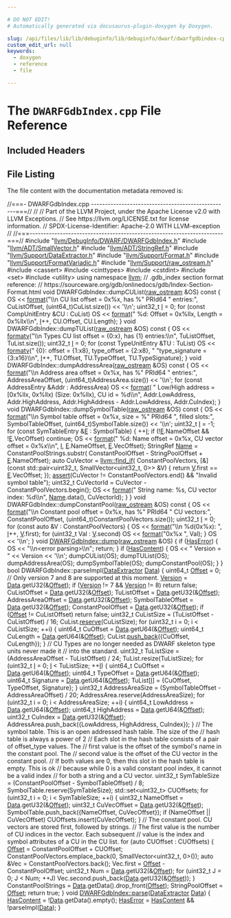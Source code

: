 ```yaml
---

# DO NOT EDIT!
# Automatically generated via docusaurus-plugin-doxygen by Doxygen.

slug: /api/files/lib/lib/debuginfo/lib/debuginfo/dwarf/dwarfgdbindex-cpp
custom_edit_url: null
keywords:
  - doxygen
  - reference
  - file

---
```





# The `DWARFGdbIndex.cpp` File Reference

<DoxygenPage pluginConfig={pluginConfig}>



## Included Headers

<IncludesList>
<IncludesListItem
  filePath="llvm/DebugInfo/DWARF/DWARFGdbIndex.h"
  permalink="/docs/api/files/include/include/llvm/include/llvm/debuginfo/include/llvm/debuginfo/dwarf/dwarfgdbindex-h"
  isLocal="true" />
<IncludesListItem
  filePath="llvm/ADT/SmallVector.h"
  permalink="/docs/api/files/include/include/llvm/include/llvm/adt/smallvector-h"
  isLocal="true" />
<IncludesListItem
  filePath="llvm/ADT/StringRef.h"
  permalink="/docs/api/files/include/include/llvm/include/llvm/adt/stringref-h"
  isLocal="true" />
<IncludesListItem
  filePath="llvm/Support/DataExtractor.h"
  permalink="/docs/api/files/include/include/llvm/include/llvm/support/dataextractor-h"
  isLocal="true" />
<IncludesListItem
  filePath="llvm/Support/Format.h"
  permalink="/docs/api/files/include/include/llvm/include/llvm/support/format-h"
  isLocal="true" />
<IncludesListItem
  filePath="llvm/Support/FormatVariadic.h"
  permalink="/docs/api/files/include/include/llvm/include/llvm/support/formatvariadic-h"
  isLocal="true" />
<IncludesListItem
  filePath="llvm/Support/raw_ostream.h"
  permalink="/docs/api/files/include/include/llvm/include/llvm/support/raw-ostream-h"
  isLocal="true" />
<IncludesListItem
  filePath="cassert"
  permalink=""
  isLocal="false" />
<IncludesListItem
  filePath="cinttypes"
  permalink=""
  isLocal="false" />
<IncludesListItem
  filePath="cstdint"
  permalink=""
  isLocal="false" />
<IncludesListItem
  filePath="set"
  permalink=""
  isLocal="false" />
<IncludesListItem
  filePath="utility"
  permalink=""
  isLocal="false" />
</IncludesList>


## File Listing

The file content with the documentation metadata removed is:

<ProgramListing>

<Link id="l00001" /><CodeLine lineNumber="1"><Highlight kind="comment">//===- DWARFGdbIndex.cpp --------------------------------------------------===//</Highlight><Highlight kind="normal"></Highlight></CodeLine>
<Link id="l00002" /><CodeLine lineNumber="2"><Highlight kind="normal"></Highlight><Highlight kind="comment">//</Highlight><Highlight kind="normal"></Highlight></CodeLine>
<Link id="l00003" /><CodeLine lineNumber="3"><Highlight kind="normal"></Highlight><Highlight kind="comment">// Part of the LLVM Project, under the Apache License v2.0 with LLVM Exceptions.</Highlight><Highlight kind="normal"></Highlight></CodeLine>
<Link id="l00004" /><CodeLine lineNumber="4"><Highlight kind="normal"></Highlight><Highlight kind="comment">// See https://llvm.org/LICENSE.txt for license information.</Highlight><Highlight kind="normal"></Highlight></CodeLine>
<Link id="l00005" /><CodeLine lineNumber="5"><Highlight kind="normal"></Highlight><Highlight kind="comment">// SPDX-License-Identifier: Apache-2.0 WITH LLVM-exception</Highlight><Highlight kind="normal"></Highlight></CodeLine>
<Link id="l00006" /><CodeLine lineNumber="6"><Highlight kind="normal"></Highlight><Highlight kind="comment">//</Highlight><Highlight kind="normal"></Highlight></CodeLine>
<Link id="l00007" /><CodeLine lineNumber="7"><Highlight kind="normal"></Highlight><Highlight kind="comment">//===----------------------------------------------------------------------===//</Highlight><Highlight kind="normal"></Highlight></CodeLine>
<Link id="l00008" /><CodeLine lineNumber="8"><Highlight kind="normal"></Highlight></CodeLine>
<Link id="l00009" /><CodeLine lineNumber="9"><Highlight kind="normal"></Highlight><Highlight kind="preprocessor">#include &quot;<a href="/docs/api/files/include/include/llvm/include/llvm/debuginfo/include/llvm/debuginfo/dwarf/dwarfgdbindex-h">llvm/DebugInfo/DWARF/DWARFGdbIndex.h</a>&quot;</Highlight><Highlight kind="normal"></Highlight></CodeLine>
<Link id="l00010" /><CodeLine lineNumber="10"><Highlight kind="normal"></Highlight><Highlight kind="preprocessor">#include &quot;<a href="/docs/api/files/include/include/llvm/include/llvm/adt/smallvector-h">llvm/ADT/SmallVector.h</a>&quot;</Highlight><Highlight kind="normal"></Highlight></CodeLine>
<Link id="l00011" /><CodeLine lineNumber="11"><Highlight kind="normal"></Highlight><Highlight kind="preprocessor">#include &quot;<a href="/docs/api/files/include/include/llvm/include/llvm/adt/stringref-h">llvm/ADT/StringRef.h</a>&quot;</Highlight><Highlight kind="normal"></Highlight></CodeLine>
<Link id="l00012" /><CodeLine lineNumber="12"><Highlight kind="normal"></Highlight><Highlight kind="preprocessor">#include &quot;<a href="/docs/api/files/include/include/llvm/include/llvm/support/dataextractor-h">llvm/Support/DataExtractor.h</a>&quot;</Highlight><Highlight kind="normal"></Highlight></CodeLine>
<Link id="l00013" /><CodeLine lineNumber="13"><Highlight kind="normal"></Highlight><Highlight kind="preprocessor">#include &quot;<a href="/docs/api/files/include/include/llvm/include/llvm/support/format-h">llvm/Support/Format.h</a>&quot;</Highlight><Highlight kind="normal"></Highlight></CodeLine>
<Link id="l00014" /><CodeLine lineNumber="14"><Highlight kind="normal"></Highlight><Highlight kind="preprocessor">#include &quot;<a href="/docs/api/files/include/include/llvm/include/llvm/support/formatvariadic-h">llvm/Support/FormatVariadic.h</a>&quot;</Highlight><Highlight kind="normal"></Highlight></CodeLine>
<Link id="l00015" /><CodeLine lineNumber="15"><Highlight kind="normal"></Highlight><Highlight kind="preprocessor">#include &quot;<a href="/docs/api/files/include/include/llvm/include/llvm/support/raw-ostream-h">llvm/Support/raw&#95;ostream.h</a>&quot;</Highlight><Highlight kind="normal"></Highlight></CodeLine>
<Link id="l00016" /><CodeLine lineNumber="16"><Highlight kind="normal"></Highlight><Highlight kind="preprocessor">#include &lt;cassert&gt;</Highlight><Highlight kind="normal"></Highlight></CodeLine>
<Link id="l00017" /><CodeLine lineNumber="17"><Highlight kind="normal"></Highlight><Highlight kind="preprocessor">#include &lt;cinttypes&gt;</Highlight><Highlight kind="normal"></Highlight></CodeLine>
<Link id="l00018" /><CodeLine lineNumber="18"><Highlight kind="normal"></Highlight><Highlight kind="preprocessor">#include &lt;cstdint&gt;</Highlight><Highlight kind="normal"></Highlight></CodeLine>
<Link id="l00019" /><CodeLine lineNumber="19"><Highlight kind="normal"></Highlight><Highlight kind="preprocessor">#include &lt;set&gt;</Highlight><Highlight kind="normal"></Highlight></CodeLine>
<Link id="l00020" /><CodeLine lineNumber="20"><Highlight kind="normal"></Highlight><Highlight kind="preprocessor">#include &lt;utility&gt;</Highlight><Highlight kind="normal"></Highlight></CodeLine>
<Link id="l00021" /><CodeLine lineNumber="21"><Highlight kind="normal"></Highlight></CodeLine>
<Link id="l00022" /><CodeLine lineNumber="22"><Highlight kind="normal"></Highlight><Highlight kind="keyword">using namespace </Highlight><Highlight kind="normal"><a href="/docs/api/namespaces/llvm">llvm</a>;</Highlight></CodeLine>
<Link id="l00023" /><CodeLine lineNumber="23"><Highlight kind="normal"></Highlight></CodeLine>
<Link id="l00024" /><CodeLine lineNumber="24"><Highlight kind="normal"></Highlight><Highlight kind="comment">// .gdb&#95;index section format reference:</Highlight><Highlight kind="normal"></Highlight></CodeLine>
<Link id="l00025" /><CodeLine lineNumber="25"><Highlight kind="normal"></Highlight><Highlight kind="comment">// https://sourceware.org/gdb/onlinedocs/gdb/Index-Section-Format.html</Highlight><Highlight kind="normal"></Highlight></CodeLine>
<Link id="l00026" /><CodeLine lineNumber="26"><Highlight kind="normal"></Highlight></CodeLine>
<Link id="l00027" /><CodeLine lineNumber="27"><Highlight kind="normal"></Highlight><Highlight kind="keywordtype">void</Highlight><Highlight kind="normal"> DWARFGdbIndex::dumpCUList(<a href="/docs/api/classes/llvm/raw-ostream">raw&#95;ostream</a> &amp;OS)</Highlight><Highlight kind="keyword"> const </Highlight><Highlight kind="normal">&#123;</Highlight></CodeLine>
<Link id="l00028" /><CodeLine lineNumber="28"><Highlight kind="normal">  OS &lt;&lt; <a href="/docs/api/namespaces/llvm/#a939bc2108d47080767f0c06ba56caec7">format</a>(</Highlight><Highlight kind="stringliteral">&quot;\\n  CU list offset = 0x%x, has %&quot;</Highlight><Highlight kind="normal"> PRId64 </Highlight><Highlight kind="stringliteral">&quot; entries:&quot;</Highlight><Highlight kind="normal">,</Highlight></CodeLine>
<Link id="l00029" /><CodeLine lineNumber="29"><Highlight kind="normal">               CuListOffset, (uint64&#95;t)CuList.size())</Highlight></CodeLine>
<Link id="l00030" /><CodeLine lineNumber="30"><Highlight kind="normal">     &lt;&lt; </Highlight><Highlight kind="charliteral">&#39;\\n&#39;</Highlight><Highlight kind="normal">;</Highlight></CodeLine>
<Link id="l00031" /><CodeLine lineNumber="31"><Highlight kind="normal">  uint32&#95;t <a href="/docs/api/files/lib/lib/support/md5-cpp/#ac0eafdc9ee161b71e7af98af736952fd">I</a> = 0;</Highlight></CodeLine>
<Link id="l00032" /><CodeLine lineNumber="32"><Highlight kind="normal">  </Highlight><Highlight kind="keywordflow">for</Highlight><Highlight kind="normal"> (</Highlight><Highlight kind="keyword">const</Highlight><Highlight kind="normal"> CompUnitEntry &amp;CU : CuList)</Highlight></CodeLine>
<Link id="l00033" /><CodeLine lineNumber="33"><Highlight kind="normal">    OS &lt;&lt; <a href="/docs/api/namespaces/llvm/#a939bc2108d47080767f0c06ba56caec7">format</a>(</Highlight><Highlight kind="stringliteral">&quot;    %d: Offset = 0x%llx, Length = 0x%llx\\n&quot;</Highlight><Highlight kind="normal">, <a href="/docs/api/files/lib/lib/support/md5-cpp/#ac0eafdc9ee161b71e7af98af736952fd">I</a>++, CU.Offset,</Highlight></CodeLine>
<Link id="l00034" /><CodeLine lineNumber="34"><Highlight kind="normal">                 CU.Length);</Highlight></CodeLine>
<Link id="l00035" /><CodeLine lineNumber="35"><Highlight kind="normal">&#125;</Highlight></CodeLine>
<Link id="l00036" /><CodeLine lineNumber="36"><Highlight kind="normal"></Highlight></CodeLine>
<Link id="l00037" /><CodeLine lineNumber="37"><Highlight kind="normal"></Highlight><Highlight kind="keywordtype">void</Highlight><Highlight kind="normal"> DWARFGdbIndex::dumpTUList(<a href="/docs/api/classes/llvm/raw-ostream">raw&#95;ostream</a> &amp;OS)</Highlight><Highlight kind="keyword"> const </Highlight><Highlight kind="normal">&#123;</Highlight></CodeLine>
<Link id="l00038" /><CodeLine lineNumber="38"><Highlight kind="normal">  OS &lt;&lt; <a href="/docs/api/namespaces/llvm/#a653cce37b80c03eebe7a00520a8eabb6">formatv</a>(</Highlight><Highlight kind="stringliteral">&quot;\\n  Types CU list offset = &#123;0:x&#125;, has &#123;1&#125; entries:\\n&quot;</Highlight><Highlight kind="normal">,</Highlight></CodeLine>
<Link id="l00039" /><CodeLine lineNumber="39"><Highlight kind="normal">                TuListOffset, TuList.size());</Highlight></CodeLine>
<Link id="l00040" /><CodeLine lineNumber="40"><Highlight kind="normal">  uint32&#95;t <a href="/docs/api/files/lib/lib/support/md5-cpp/#ac0eafdc9ee161b71e7af98af736952fd">I</a> = 0;</Highlight></CodeLine>
<Link id="l00041" /><CodeLine lineNumber="41"><Highlight kind="normal">  </Highlight><Highlight kind="keywordflow">for</Highlight><Highlight kind="normal"> (</Highlight><Highlight kind="keyword">const</Highlight><Highlight kind="normal"> TypeUnitEntry &amp;TU : TuList)</Highlight></CodeLine>
<Link id="l00042" /><CodeLine lineNumber="42"><Highlight kind="normal">    OS &lt;&lt; <a href="/docs/api/namespaces/llvm/#a653cce37b80c03eebe7a00520a8eabb6">formatv</a>(</Highlight><Highlight kind="stringliteral">&quot;    &#123;0&#125;: offset = &#123;1:x8&#125;, type&#95;offset = &#123;2:x8&#125;, &quot;</Highlight><Highlight kind="normal"></Highlight></CodeLine>
<Link id="l00043" /><CodeLine lineNumber="43"><Highlight kind="normal">                  </Highlight><Highlight kind="stringliteral">&quot;type&#95;signature = &#123;3:x16&#125;\\n&quot;</Highlight><Highlight kind="normal">,</Highlight></CodeLine>
<Link id="l00044" /><CodeLine lineNumber="44"><Highlight kind="normal">                  <a href="/docs/api/files/lib/lib/support/md5-cpp/#ac0eafdc9ee161b71e7af98af736952fd">I</a>++, TU.Offset, TU.TypeOffset, TU.TypeSignature);</Highlight></CodeLine>
<Link id="l00045" /><CodeLine lineNumber="45"><Highlight kind="normal">&#125;</Highlight></CodeLine>
<Link id="l00046" /><CodeLine lineNumber="46"><Highlight kind="normal"></Highlight></CodeLine>
<Link id="l00047" /><CodeLine lineNumber="47"><Highlight kind="normal"></Highlight><Highlight kind="keywordtype">void</Highlight><Highlight kind="normal"> DWARFGdbIndex::dumpAddressArea(<a href="/docs/api/classes/llvm/raw-ostream">raw&#95;ostream</a> &amp;OS)</Highlight><Highlight kind="keyword"> const </Highlight><Highlight kind="normal">&#123;</Highlight></CodeLine>
<Link id="l00048" /><CodeLine lineNumber="48"><Highlight kind="normal">  OS &lt;&lt; <a href="/docs/api/namespaces/llvm/#a939bc2108d47080767f0c06ba56caec7">format</a>(</Highlight><Highlight kind="stringliteral">&quot;\\n  Address area offset = 0x%x, has %&quot;</Highlight><Highlight kind="normal"> PRId64 </Highlight><Highlight kind="stringliteral">&quot; entries:&quot;</Highlight><Highlight kind="normal">,</Highlight></CodeLine>
<Link id="l00049" /><CodeLine lineNumber="49"><Highlight kind="normal">               AddressAreaOffset, (uint64&#95;t)AddressArea.size())</Highlight></CodeLine>
<Link id="l00050" /><CodeLine lineNumber="50"><Highlight kind="normal">     &lt;&lt; </Highlight><Highlight kind="charliteral">&#39;\\n&#39;</Highlight><Highlight kind="normal">;</Highlight></CodeLine>
<Link id="l00051" /><CodeLine lineNumber="51"><Highlight kind="normal">  </Highlight><Highlight kind="keywordflow">for</Highlight><Highlight kind="normal"> (</Highlight><Highlight kind="keyword">const</Highlight><Highlight kind="normal"> AddressEntry &amp;Addr : AddressArea)</Highlight></CodeLine>
<Link id="l00052" /><CodeLine lineNumber="52"><Highlight kind="normal">    OS &lt;&lt; <a href="/docs/api/namespaces/llvm/#a939bc2108d47080767f0c06ba56caec7">format</a>(</Highlight></CodeLine>
<Link id="l00053" /><CodeLine lineNumber="53"><Highlight kind="normal">        </Highlight><Highlight kind="stringliteral">&quot;    Low/High address = &#91;0x%llx, 0x%llx) (Size: 0x%llx), CU id = %d\\n&quot;</Highlight><Highlight kind="normal">,</Highlight></CodeLine>
<Link id="l00054" /><CodeLine lineNumber="54"><Highlight kind="normal">        Addr.LowAddress, Addr.HighAddress, Addr.HighAddress - Addr.LowAddress,</Highlight></CodeLine>
<Link id="l00055" /><CodeLine lineNumber="55"><Highlight kind="normal">        Addr.CuIndex);</Highlight></CodeLine>
<Link id="l00056" /><CodeLine lineNumber="56"><Highlight kind="normal">&#125;</Highlight></CodeLine>
<Link id="l00057" /><CodeLine lineNumber="57"><Highlight kind="normal"></Highlight></CodeLine>
<Link id="l00058" /><CodeLine lineNumber="58"><Highlight kind="normal"></Highlight><Highlight kind="keywordtype">void</Highlight><Highlight kind="normal"> DWARFGdbIndex::dumpSymbolTable(<a href="/docs/api/classes/llvm/raw-ostream">raw&#95;ostream</a> &amp;OS)</Highlight><Highlight kind="keyword"> const </Highlight><Highlight kind="normal">&#123;</Highlight></CodeLine>
<Link id="l00059" /><CodeLine lineNumber="59"><Highlight kind="normal">  OS &lt;&lt; <a href="/docs/api/namespaces/llvm/#a939bc2108d47080767f0c06ba56caec7">format</a>(</Highlight><Highlight kind="stringliteral">&quot;\\n  Symbol table offset = 0x%x, size = %&quot;</Highlight><Highlight kind="normal"> PRId64</Highlight></CodeLine>
<Link id="l00060" /><CodeLine lineNumber="60"><Highlight kind="normal">               </Highlight><Highlight kind="stringliteral">&quot;, filled slots:&quot;</Highlight><Highlight kind="normal">,</Highlight></CodeLine>
<Link id="l00061" /><CodeLine lineNumber="61"><Highlight kind="normal">               SymbolTableOffset, (uint64&#95;t)SymbolTable.size())</Highlight></CodeLine>
<Link id="l00062" /><CodeLine lineNumber="62"><Highlight kind="normal">     &lt;&lt; </Highlight><Highlight kind="charliteral">&#39;\\n&#39;</Highlight><Highlight kind="normal">;</Highlight></CodeLine>
<Link id="l00063" /><CodeLine lineNumber="63"><Highlight kind="normal">  uint32&#95;t <a href="/docs/api/files/lib/lib/support/md5-cpp/#ac0eafdc9ee161b71e7af98af736952fd">I</a> = -1;</Highlight></CodeLine>
<Link id="l00064" /><CodeLine lineNumber="64"><Highlight kind="normal">  </Highlight><Highlight kind="keywordflow">for</Highlight><Highlight kind="normal"> (</Highlight><Highlight kind="keyword">const</Highlight><Highlight kind="normal"> SymTableEntry &amp;<a href="/docs/api/files/lib/lib/ir/builtingcs-cpp/#abb2b3a60ccc38a28239e19a1646e0c8a">E</a> : SymbolTable) &#123;</Highlight></CodeLine>
<Link id="l00065" /><CodeLine lineNumber="65"><Highlight kind="normal">    ++<a href="/docs/api/files/lib/lib/support/md5-cpp/#ac0eafdc9ee161b71e7af98af736952fd">I</a>;</Highlight></CodeLine>
<Link id="l00066" /><CodeLine lineNumber="66"><Highlight kind="normal">    </Highlight><Highlight kind="keywordflow">if</Highlight><Highlight kind="normal"> (!<a href="/docs/api/files/lib/lib/ir/builtingcs-cpp/#abb2b3a60ccc38a28239e19a1646e0c8a">E</a>.NameOffset &amp;&amp; !<a href="/docs/api/files/lib/lib/ir/builtingcs-cpp/#abb2b3a60ccc38a28239e19a1646e0c8a">E</a>.VecOffset)</Highlight></CodeLine>
<Link id="l00067" /><CodeLine lineNumber="67"><Highlight kind="normal">      </Highlight><Highlight kind="keywordflow">continue</Highlight><Highlight kind="normal">;</Highlight></CodeLine>
<Link id="l00068" /><CodeLine lineNumber="68"><Highlight kind="normal"></Highlight></CodeLine>
<Link id="l00069" /><CodeLine lineNumber="69"><Highlight kind="normal">    OS &lt;&lt; <a href="/docs/api/namespaces/llvm/#a939bc2108d47080767f0c06ba56caec7">format</a>(</Highlight><Highlight kind="stringliteral">&quot;    %d: Name offset = 0x%x, CU vector offset = 0x%x\\n&quot;</Highlight><Highlight kind="normal">, <a href="/docs/api/files/lib/lib/support/md5-cpp/#ac0eafdc9ee161b71e7af98af736952fd">I</a>,</Highlight></CodeLine>
<Link id="l00070" /><CodeLine lineNumber="70"><Highlight kind="normal">                 <a href="/docs/api/files/lib/lib/ir/builtingcs-cpp/#abb2b3a60ccc38a28239e19a1646e0c8a">E</a>.NameOffset, <a href="/docs/api/files/lib/lib/ir/builtingcs-cpp/#abb2b3a60ccc38a28239e19a1646e0c8a">E</a>.VecOffset);</Highlight></CodeLine>
<Link id="l00071" /><CodeLine lineNumber="71"><Highlight kind="normal"></Highlight></CodeLine>
<Link id="l00072" /><CodeLine lineNumber="72"><Highlight kind="normal">    StringRef <a href="/docs/api/namespaces/llvm/graphprogram/#a0ad4685976f8c4d4a697a53fbe05d10b">Name</a> = ConstantPoolStrings.substr(</Highlight></CodeLine>
<Link id="l00073" /><CodeLine lineNumber="73"><Highlight kind="normal">        ConstantPoolOffset - StringPoolOffset + <a href="/docs/api/files/lib/lib/ir/builtingcs-cpp/#abb2b3a60ccc38a28239e19a1646e0c8a">E</a>.NameOffset);</Highlight></CodeLine>
<Link id="l00074" /><CodeLine lineNumber="74"><Highlight kind="normal"></Highlight></CodeLine>
<Link id="l00075" /><CodeLine lineNumber="75"><Highlight kind="normal">    </Highlight><Highlight kind="keyword">auto</Highlight><Highlight kind="normal"> CuVector = <a href="/docs/api/namespaces/llvm/#ac78c09ae232b2ce188ff590d51e3c268">llvm::find&#95;if</a>(</Highlight></CodeLine>
<Link id="l00076" /><CodeLine lineNumber="76"><Highlight kind="normal">        ConstantPoolVectors,</Highlight></CodeLine>
<Link id="l00077" /><CodeLine lineNumber="77"><Highlight kind="normal">        &#91;&amp;&#93;(</Highlight><Highlight kind="keyword">const</Highlight><Highlight kind="normal"> std::pair&lt;uint32&#95;t, SmallVector&lt;uint32&#95;t, 0&gt;&gt; &amp;V) &#123;</Highlight></CodeLine>
<Link id="l00078" /><CodeLine lineNumber="78"><Highlight kind="normal">          </Highlight><Highlight kind="keywordflow">return</Highlight><Highlight kind="normal"> <a href="/docs/api/namespaces/llvm/m68k/#ab3a288f2953d8eca3e363959fc2cf38ea5206560a306a2e085a437fd258eb57ce">V</a>.first == <a href="/docs/api/files/lib/lib/ir/builtingcs-cpp/#abb2b3a60ccc38a28239e19a1646e0c8a">E</a>.VecOffset;</Highlight></CodeLine>
<Link id="l00079" /><CodeLine lineNumber="79"><Highlight kind="normal">        &#125;);</Highlight></CodeLine>
<Link id="l00080" /><CodeLine lineNumber="80"><Highlight kind="normal">    <a href="/docs/api/files/lib/lib/target/lib/target/amdgpu/silowercontrolflow-cpp/#a4868c5d81c5ccc98c47aeab6244346a0">assert</a>(CuVector != ConstantPoolVectors.end() &amp;&amp; </Highlight><Highlight kind="stringliteral">&quot;Invalid symbol table&quot;</Highlight><Highlight kind="normal">);</Highlight></CodeLine>
<Link id="l00081" /><CodeLine lineNumber="81"><Highlight kind="normal">    uint32&#95;t CuVectorId = CuVector - ConstantPoolVectors.begin();</Highlight></CodeLine>
<Link id="l00082" /><CodeLine lineNumber="82"><Highlight kind="normal">    OS &lt;&lt; <a href="/docs/api/namespaces/llvm/#a939bc2108d47080767f0c06ba56caec7">format</a>(</Highlight><Highlight kind="stringliteral">&quot;      String name: %s, CU vector index: %d\\n&quot;</Highlight><Highlight kind="normal">, <a href="/docs/api/namespaces/llvm/graphprogram/#a0ad4685976f8c4d4a697a53fbe05d10b">Name</a>.data(),</Highlight></CodeLine>
<Link id="l00083" /><CodeLine lineNumber="83"><Highlight kind="normal">                 CuVectorId);</Highlight></CodeLine>
<Link id="l00084" /><CodeLine lineNumber="84"><Highlight kind="normal">  &#125;</Highlight></CodeLine>
<Link id="l00085" /><CodeLine lineNumber="85"><Highlight kind="normal">&#125;</Highlight></CodeLine>
<Link id="l00086" /><CodeLine lineNumber="86"><Highlight kind="normal"></Highlight></CodeLine>
<Link id="l00087" /><CodeLine lineNumber="87"><Highlight kind="normal"></Highlight><Highlight kind="keywordtype">void</Highlight><Highlight kind="normal"> DWARFGdbIndex::dumpConstantPool(<a href="/docs/api/classes/llvm/raw-ostream">raw&#95;ostream</a> &amp;OS)</Highlight><Highlight kind="keyword"> const </Highlight><Highlight kind="normal">&#123;</Highlight></CodeLine>
<Link id="l00088" /><CodeLine lineNumber="88"><Highlight kind="normal">  OS &lt;&lt; <a href="/docs/api/namespaces/llvm/#a939bc2108d47080767f0c06ba56caec7">format</a>(</Highlight><Highlight kind="stringliteral">&quot;\\n  Constant pool offset = 0x%x, has %&quot;</Highlight><Highlight kind="normal"> PRId64 </Highlight><Highlight kind="stringliteral">&quot; CU vectors:&quot;</Highlight><Highlight kind="normal">,</Highlight></CodeLine>
<Link id="l00089" /><CodeLine lineNumber="89"><Highlight kind="normal">               ConstantPoolOffset, (uint64&#95;t)ConstantPoolVectors.size());</Highlight></CodeLine>
<Link id="l00090" /><CodeLine lineNumber="90"><Highlight kind="normal">  uint32&#95;t <a href="/docs/api/files/lib/lib/support/md5-cpp/#ac0eafdc9ee161b71e7af98af736952fd">I</a> = 0;</Highlight></CodeLine>
<Link id="l00091" /><CodeLine lineNumber="91"><Highlight kind="normal">  </Highlight><Highlight kind="keywordflow">for</Highlight><Highlight kind="normal"> (</Highlight><Highlight kind="keyword">const</Highlight><Highlight kind="normal"> </Highlight><Highlight kind="keyword">auto</Highlight><Highlight kind="normal"> &amp;V : ConstantPoolVectors) &#123;</Highlight></CodeLine>
<Link id="l00092" /><CodeLine lineNumber="92"><Highlight kind="normal">    OS &lt;&lt; <a href="/docs/api/namespaces/llvm/#a939bc2108d47080767f0c06ba56caec7">format</a>(</Highlight><Highlight kind="stringliteral">&quot;\\n    %d(0x%x): &quot;</Highlight><Highlight kind="normal">, <a href="/docs/api/files/lib/lib/support/md5-cpp/#ac0eafdc9ee161b71e7af98af736952fd">I</a>++, <a href="/docs/api/namespaces/llvm/m68k/#ab3a288f2953d8eca3e363959fc2cf38ea5206560a306a2e085a437fd258eb57ce">V</a>.first);</Highlight></CodeLine>
<Link id="l00093" /><CodeLine lineNumber="93"><Highlight kind="normal">    </Highlight><Highlight kind="keywordflow">for</Highlight><Highlight kind="normal"> (uint32&#95;t Val : <a href="/docs/api/namespaces/llvm/m68k/#ab3a288f2953d8eca3e363959fc2cf38ea5206560a306a2e085a437fd258eb57ce">V</a>.second)</Highlight></CodeLine>
<Link id="l00094" /><CodeLine lineNumber="94"><Highlight kind="normal">      OS &lt;&lt; <a href="/docs/api/namespaces/llvm/#a939bc2108d47080767f0c06ba56caec7">format</a>(</Highlight><Highlight kind="stringliteral">&quot;0x%x &quot;</Highlight><Highlight kind="normal">, Val);</Highlight></CodeLine>
<Link id="l00095" /><CodeLine lineNumber="95"><Highlight kind="normal">  &#125;</Highlight></CodeLine>
<Link id="l00096" /><CodeLine lineNumber="96"><Highlight kind="normal">  OS &lt;&lt; </Highlight><Highlight kind="charliteral">&#39;\\n&#39;</Highlight><Highlight kind="normal">;</Highlight></CodeLine>
<Link id="l00097" /><CodeLine lineNumber="97"><Highlight kind="normal">&#125;</Highlight></CodeLine>
<Link id="l00098" /><CodeLine lineNumber="98"><Highlight kind="normal"></Highlight></CodeLine>
<Link id="l00099" /><CodeLine lineNumber="99" lineLink="/docs/api/classes/llvm/dwarfgdbindex/#a9a69ad79fdede2991a00e3874c972f10"><Highlight kind="normal"></Highlight><Highlight kind="keywordtype">void</Highlight><Highlight kind="normal"> <a href="/docs/api/classes/llvm/dwarfgdbindex/#a9a69ad79fdede2991a00e3874c972f10">DWARFGdbIndex::dump</a>(<a href="/docs/api/classes/llvm/raw-ostream">raw&#95;ostream</a> &amp;OS) &#123;</Highlight></CodeLine>
<Link id="l00100" /><CodeLine lineNumber="100"><Highlight kind="normal">  </Highlight><Highlight kind="keywordflow">if</Highlight><Highlight kind="normal"> (<a href="/docs/api/classes/llvm/dwarfgdbindex/#a9db0225d98e73ca1c1216275838fb163">HasError</a>) &#123;</Highlight></CodeLine>
<Link id="l00101" /><CodeLine lineNumber="101"><Highlight kind="normal">    OS &lt;&lt; </Highlight><Highlight kind="stringliteral">&quot;\\n&lt;error parsing&gt;\\n&quot;</Highlight><Highlight kind="normal">;</Highlight></CodeLine>
<Link id="l00102" /><CodeLine lineNumber="102"><Highlight kind="normal">    </Highlight><Highlight kind="keywordflow">return</Highlight><Highlight kind="normal">;</Highlight></CodeLine>
<Link id="l00103" /><CodeLine lineNumber="103"><Highlight kind="normal">  &#125;</Highlight></CodeLine>
<Link id="l00104" /><CodeLine lineNumber="104"><Highlight kind="normal"></Highlight></CodeLine>
<Link id="l00105" /><CodeLine lineNumber="105"><Highlight kind="normal">  </Highlight><Highlight kind="keywordflow">if</Highlight><Highlight kind="normal"> (<a href="/docs/api/classes/llvm/dwarfgdbindex/#ae2c2d91979429db6ffaf0d53a2d5555e">HasContent</a>) &#123;</Highlight></CodeLine>
<Link id="l00106" /><CodeLine lineNumber="106"><Highlight kind="normal">    OS &lt;&lt; </Highlight><Highlight kind="stringliteral">&quot;  Version = &quot;</Highlight><Highlight kind="normal"> &lt;&lt; Version &lt;&lt; </Highlight><Highlight kind="charliteral">&#39;\\n&#39;</Highlight><Highlight kind="normal">;</Highlight></CodeLine>
<Link id="l00107" /><CodeLine lineNumber="107"><Highlight kind="normal">    dumpCUList(OS);</Highlight></CodeLine>
<Link id="l00108" /><CodeLine lineNumber="108"><Highlight kind="normal">    dumpTUList(OS);</Highlight></CodeLine>
<Link id="l00109" /><CodeLine lineNumber="109"><Highlight kind="normal">    dumpAddressArea(OS);</Highlight></CodeLine>
<Link id="l00110" /><CodeLine lineNumber="110"><Highlight kind="normal">    dumpSymbolTable(OS);</Highlight></CodeLine>
<Link id="l00111" /><CodeLine lineNumber="111"><Highlight kind="normal">    dumpConstantPool(OS);</Highlight></CodeLine>
<Link id="l00112" /><CodeLine lineNumber="112"><Highlight kind="normal">  &#125;</Highlight></CodeLine>
<Link id="l00113" /><CodeLine lineNumber="113"><Highlight kind="normal">&#125;</Highlight></CodeLine>
<Link id="l00114" /><CodeLine lineNumber="114"><Highlight kind="normal"></Highlight></CodeLine>
<Link id="l00115" /><CodeLine lineNumber="115"><Highlight kind="normal"></Highlight><Highlight kind="keywordtype">bool</Highlight><Highlight kind="normal"> DWARFGdbIndex::parseImpl(<a href="/docs/api/classes/llvm/dataextractor">DataExtractor</a> <a href="/docs/api/namespaces/llvm/#aa20539e89704d20b98b97e9c3feac934">Data</a>) &#123;</Highlight></CodeLine>
<Link id="l00116" /><CodeLine lineNumber="116"><Highlight kind="normal">  uint64&#95;t <a href="/docs/api/namespaces/llvm/#a05f5b9a11bdcc5feba62899f95dcf878a3134224cba2545bc57954d3b072aebb4">Offset</a> = 0;</Highlight></CodeLine>
<Link id="l00117" /><CodeLine lineNumber="117"><Highlight kind="normal"></Highlight></CodeLine>
<Link id="l00118" /><CodeLine lineNumber="118"><Highlight kind="normal">  </Highlight><Highlight kind="comment">// Only version 7 and 8 are supported at this moment.</Highlight><Highlight kind="normal"></Highlight></CodeLine>
<Link id="l00119" /><CodeLine lineNumber="119"><Highlight kind="normal">  <a href="/docs/api/namespaces/llvm/#a689a023f54d38d41f6d952cac41ee538">Version</a> = <a href="/docs/api/namespaces/llvm/#aa20539e89704d20b98b97e9c3feac934">Data</a>.getU32(&amp;<a href="/docs/api/namespaces/llvm/#a05f5b9a11bdcc5feba62899f95dcf878a3134224cba2545bc57954d3b072aebb4">Offset</a>);</Highlight></CodeLine>
<Link id="l00120" /><CodeLine lineNumber="120"><Highlight kind="normal">  </Highlight><Highlight kind="keywordflow">if</Highlight><Highlight kind="normal"> (<a href="/docs/api/namespaces/llvm/#a689a023f54d38d41f6d952cac41ee538">Version</a> != 7 &amp;&amp; <a href="/docs/api/namespaces/llvm/#a689a023f54d38d41f6d952cac41ee538">Version</a> != 8)</Highlight></CodeLine>
<Link id="l00121" /><CodeLine lineNumber="121"><Highlight kind="normal">    </Highlight><Highlight kind="keywordflow">return</Highlight><Highlight kind="normal"> </Highlight><Highlight kind="keyword">false</Highlight><Highlight kind="normal">;</Highlight></CodeLine>
<Link id="l00122" /><CodeLine lineNumber="122"><Highlight kind="normal"></Highlight></CodeLine>
<Link id="l00123" /><CodeLine lineNumber="123"><Highlight kind="normal">  CuListOffset = <a href="/docs/api/namespaces/llvm/#aa20539e89704d20b98b97e9c3feac934">Data</a>.getU32(&amp;<a href="/docs/api/namespaces/llvm/#a05f5b9a11bdcc5feba62899f95dcf878a3134224cba2545bc57954d3b072aebb4">Offset</a>);</Highlight></CodeLine>
<Link id="l00124" /><CodeLine lineNumber="124"><Highlight kind="normal">  TuListOffset = <a href="/docs/api/namespaces/llvm/#aa20539e89704d20b98b97e9c3feac934">Data</a>.getU32(&amp;<a href="/docs/api/namespaces/llvm/#a05f5b9a11bdcc5feba62899f95dcf878a3134224cba2545bc57954d3b072aebb4">Offset</a>);</Highlight></CodeLine>
<Link id="l00125" /><CodeLine lineNumber="125"><Highlight kind="normal">  AddressAreaOffset = <a href="/docs/api/namespaces/llvm/#aa20539e89704d20b98b97e9c3feac934">Data</a>.getU32(&amp;<a href="/docs/api/namespaces/llvm/#a05f5b9a11bdcc5feba62899f95dcf878a3134224cba2545bc57954d3b072aebb4">Offset</a>);</Highlight></CodeLine>
<Link id="l00126" /><CodeLine lineNumber="126"><Highlight kind="normal">  SymbolTableOffset = <a href="/docs/api/namespaces/llvm/#aa20539e89704d20b98b97e9c3feac934">Data</a>.getU32(&amp;<a href="/docs/api/namespaces/llvm/#a05f5b9a11bdcc5feba62899f95dcf878a3134224cba2545bc57954d3b072aebb4">Offset</a>);</Highlight></CodeLine>
<Link id="l00127" /><CodeLine lineNumber="127"><Highlight kind="normal">  ConstantPoolOffset = <a href="/docs/api/namespaces/llvm/#aa20539e89704d20b98b97e9c3feac934">Data</a>.getU32(&amp;<a href="/docs/api/namespaces/llvm/#a05f5b9a11bdcc5feba62899f95dcf878a3134224cba2545bc57954d3b072aebb4">Offset</a>);</Highlight></CodeLine>
<Link id="l00128" /><CodeLine lineNumber="128"><Highlight kind="normal"></Highlight></CodeLine>
<Link id="l00129" /><CodeLine lineNumber="129"><Highlight kind="normal">  </Highlight><Highlight kind="keywordflow">if</Highlight><Highlight kind="normal"> (<a href="/docs/api/namespaces/llvm/#a05f5b9a11bdcc5feba62899f95dcf878a3134224cba2545bc57954d3b072aebb4">Offset</a> != CuListOffset)</Highlight></CodeLine>
<Link id="l00130" /><CodeLine lineNumber="130"><Highlight kind="normal">    </Highlight><Highlight kind="keywordflow">return</Highlight><Highlight kind="normal"> </Highlight><Highlight kind="keyword">false</Highlight><Highlight kind="normal">;</Highlight></CodeLine>
<Link id="l00131" /><CodeLine lineNumber="131"><Highlight kind="normal"></Highlight></CodeLine>
<Link id="l00132" /><CodeLine lineNumber="132"><Highlight kind="normal">  uint32&#95;t CuListSize = (TuListOffset - CuListOffset) / 16;</Highlight></CodeLine>
<Link id="l00133" /><CodeLine lineNumber="133"><Highlight kind="normal">  CuList.<a href="/docs/api/classes/llvm/smallvectorimpl/#a499ea32ca1b8d16cedfe01d1e5b08f29">reserve</a>(CuListSize);</Highlight></CodeLine>
<Link id="l00134" /><CodeLine lineNumber="134"><Highlight kind="normal">  </Highlight><Highlight kind="keywordflow">for</Highlight><Highlight kind="normal"> (uint32&#95;t i = 0; i &lt; CuListSize; ++i) &#123;</Highlight></CodeLine>
<Link id="l00135" /><CodeLine lineNumber="135"><Highlight kind="normal">    uint64&#95;t CuOffset = <a href="/docs/api/namespaces/llvm/#aa20539e89704d20b98b97e9c3feac934">Data</a>.getU64(&amp;<a href="/docs/api/namespaces/llvm/#a05f5b9a11bdcc5feba62899f95dcf878a3134224cba2545bc57954d3b072aebb4">Offset</a>);</Highlight></CodeLine>
<Link id="l00136" /><CodeLine lineNumber="136"><Highlight kind="normal">    uint64&#95;t CuLength = <a href="/docs/api/namespaces/llvm/#aa20539e89704d20b98b97e9c3feac934">Data</a>.getU64(&amp;<a href="/docs/api/namespaces/llvm/#a05f5b9a11bdcc5feba62899f95dcf878a3134224cba2545bc57954d3b072aebb4">Offset</a>);</Highlight></CodeLine>
<Link id="l00137" /><CodeLine lineNumber="137"><Highlight kind="normal">    CuList.<a href="/docs/api/classes/llvm/smallvectortemplatebase/#af42bfbc067df27c19ee2fc859df58799">push&#95;back</a>(&#123;CuOffset, CuLength&#125;);</Highlight></CodeLine>
<Link id="l00138" /><CodeLine lineNumber="138"><Highlight kind="normal">  &#125;</Highlight></CodeLine>
<Link id="l00139" /><CodeLine lineNumber="139"><Highlight kind="normal"></Highlight></CodeLine>
<Link id="l00140" /><CodeLine lineNumber="140"><Highlight kind="normal">  </Highlight><Highlight kind="comment">// CU Types are no longer needed as DWARF skeleton type units never made it</Highlight><Highlight kind="normal"></Highlight></CodeLine>
<Link id="l00141" /><CodeLine lineNumber="141"><Highlight kind="normal">  </Highlight><Highlight kind="comment">// into the standard.</Highlight><Highlight kind="normal"></Highlight></CodeLine>
<Link id="l00142" /><CodeLine lineNumber="142"><Highlight kind="normal">  uint32&#95;t TuListSize = (AddressAreaOffset - TuListOffset) / 24;</Highlight></CodeLine>
<Link id="l00143" /><CodeLine lineNumber="143"><Highlight kind="normal">  TuList.resize(TuListSize);</Highlight></CodeLine>
<Link id="l00144" /><CodeLine lineNumber="144"><Highlight kind="normal">  </Highlight><Highlight kind="keywordflow">for</Highlight><Highlight kind="normal"> (uint32&#95;t <a href="/docs/api/files/lib/lib/support/md5-cpp/#ac0eafdc9ee161b71e7af98af736952fd">I</a> = 0; <a href="/docs/api/files/lib/lib/support/md5-cpp/#ac0eafdc9ee161b71e7af98af736952fd">I</a> &lt; TuListSize; ++<a href="/docs/api/files/lib/lib/support/md5-cpp/#ac0eafdc9ee161b71e7af98af736952fd">I</a>) &#123;</Highlight></CodeLine>
<Link id="l00145" /><CodeLine lineNumber="145"><Highlight kind="normal">    uint64&#95;t CuOffset = <a href="/docs/api/namespaces/llvm/#aa20539e89704d20b98b97e9c3feac934">Data</a>.getU64(&amp;<a href="/docs/api/namespaces/llvm/#a05f5b9a11bdcc5feba62899f95dcf878a3134224cba2545bc57954d3b072aebb4">Offset</a>);</Highlight></CodeLine>
<Link id="l00146" /><CodeLine lineNumber="146"><Highlight kind="normal">    uint64&#95;t TypeOffset = <a href="/docs/api/namespaces/llvm/#aa20539e89704d20b98b97e9c3feac934">Data</a>.getU64(&amp;<a href="/docs/api/namespaces/llvm/#a05f5b9a11bdcc5feba62899f95dcf878a3134224cba2545bc57954d3b072aebb4">Offset</a>);</Highlight></CodeLine>
<Link id="l00147" /><CodeLine lineNumber="147"><Highlight kind="normal">    uint64&#95;t Signature = <a href="/docs/api/namespaces/llvm/#aa20539e89704d20b98b97e9c3feac934">Data</a>.getU64(&amp;<a href="/docs/api/namespaces/llvm/#a05f5b9a11bdcc5feba62899f95dcf878a3134224cba2545bc57954d3b072aebb4">Offset</a>);</Highlight></CodeLine>
<Link id="l00148" /><CodeLine lineNumber="148"><Highlight kind="normal">    TuList&#91;<a href="/docs/api/files/lib/lib/support/md5-cpp/#ac0eafdc9ee161b71e7af98af736952fd">I</a>&#93; = &#123;CuOffset, TypeOffset, Signature&#125;;</Highlight></CodeLine>
<Link id="l00149" /><CodeLine lineNumber="149"><Highlight kind="normal">  &#125;</Highlight></CodeLine>
<Link id="l00150" /><CodeLine lineNumber="150"><Highlight kind="normal"></Highlight></CodeLine>
<Link id="l00151" /><CodeLine lineNumber="151"><Highlight kind="normal">  uint32&#95;t AddressAreaSize = (SymbolTableOffset - AddressAreaOffset) / 20;</Highlight></CodeLine>
<Link id="l00152" /><CodeLine lineNumber="152"><Highlight kind="normal">  AddressArea.reserve(AddressAreaSize);</Highlight></CodeLine>
<Link id="l00153" /><CodeLine lineNumber="153"><Highlight kind="normal">  </Highlight><Highlight kind="keywordflow">for</Highlight><Highlight kind="normal"> (uint32&#95;t i = 0; i &lt; AddressAreaSize; ++i) &#123;</Highlight></CodeLine>
<Link id="l00154" /><CodeLine lineNumber="154"><Highlight kind="normal">    uint64&#95;t LowAddress = <a href="/docs/api/namespaces/llvm/#aa20539e89704d20b98b97e9c3feac934">Data</a>.getU64(&amp;<a href="/docs/api/namespaces/llvm/#a05f5b9a11bdcc5feba62899f95dcf878a3134224cba2545bc57954d3b072aebb4">Offset</a>);</Highlight></CodeLine>
<Link id="l00155" /><CodeLine lineNumber="155"><Highlight kind="normal">    uint64&#95;t HighAddress = <a href="/docs/api/namespaces/llvm/#aa20539e89704d20b98b97e9c3feac934">Data</a>.getU64(&amp;<a href="/docs/api/namespaces/llvm/#a05f5b9a11bdcc5feba62899f95dcf878a3134224cba2545bc57954d3b072aebb4">Offset</a>);</Highlight></CodeLine>
<Link id="l00156" /><CodeLine lineNumber="156"><Highlight kind="normal">    uint32&#95;t CuIndex = <a href="/docs/api/namespaces/llvm/#aa20539e89704d20b98b97e9c3feac934">Data</a>.getU32(&amp;<a href="/docs/api/namespaces/llvm/#a05f5b9a11bdcc5feba62899f95dcf878a3134224cba2545bc57954d3b072aebb4">Offset</a>);</Highlight></CodeLine>
<Link id="l00157" /><CodeLine lineNumber="157"><Highlight kind="normal">    AddressArea.push&#95;back(&#123;LowAddress, HighAddress, CuIndex&#125;);</Highlight></CodeLine>
<Link id="l00158" /><CodeLine lineNumber="158"><Highlight kind="normal">  &#125;</Highlight></CodeLine>
<Link id="l00159" /><CodeLine lineNumber="159"><Highlight kind="normal"></Highlight></CodeLine>
<Link id="l00160" /><CodeLine lineNumber="160"><Highlight kind="normal">  </Highlight><Highlight kind="comment">// The symbol table. This is an open addressed hash table. The size of the</Highlight><Highlight kind="normal"></Highlight></CodeLine>
<Link id="l00161" /><CodeLine lineNumber="161"><Highlight kind="normal">  </Highlight><Highlight kind="comment">// hash table is always a power of 2</Highlight><Highlight kind="normal"></Highlight></CodeLine>
<Link id="l00162" /><CodeLine lineNumber="162"><Highlight kind="normal">  </Highlight><Highlight kind="comment">// Each slot in the hash table consists of a pair of offset&#95;type values. The</Highlight><Highlight kind="normal"></Highlight></CodeLine>
<Link id="l00163" /><CodeLine lineNumber="163"><Highlight kind="normal">  </Highlight><Highlight kind="comment">// first value is the offset of the symbol&#39;s name in the constant pool. The</Highlight><Highlight kind="normal"></Highlight></CodeLine>
<Link id="l00164" /><CodeLine lineNumber="164"><Highlight kind="normal">  </Highlight><Highlight kind="comment">// second value is the offset of the CU vector in the constant pool.</Highlight><Highlight kind="normal"></Highlight></CodeLine>
<Link id="l00165" /><CodeLine lineNumber="165"><Highlight kind="normal">  </Highlight><Highlight kind="comment">// If both values are 0, then this slot in the hash table is empty. This is ok</Highlight><Highlight kind="normal"></Highlight></CodeLine>
<Link id="l00166" /><CodeLine lineNumber="166"><Highlight kind="normal">  </Highlight><Highlight kind="comment">// because while 0 is a valid constant pool index, it cannot be a valid index</Highlight><Highlight kind="normal"></Highlight></CodeLine>
<Link id="l00167" /><CodeLine lineNumber="167"><Highlight kind="normal">  </Highlight><Highlight kind="comment">// for both a string and a CU vector.</Highlight><Highlight kind="normal"></Highlight></CodeLine>
<Link id="l00168" /><CodeLine lineNumber="168"><Highlight kind="normal">  uint32&#95;t SymTableSize = (ConstantPoolOffset - SymbolTableOffset) / 8;</Highlight></CodeLine>
<Link id="l00169" /><CodeLine lineNumber="169"><Highlight kind="normal">  SymbolTable.reserve(SymTableSize);</Highlight></CodeLine>
<Link id="l00170" /><CodeLine lineNumber="170"><Highlight kind="normal">  std::set&lt;uint32&#95;t&gt; CUOffsets;</Highlight></CodeLine>
<Link id="l00171" /><CodeLine lineNumber="171"><Highlight kind="normal">  </Highlight><Highlight kind="keywordflow">for</Highlight><Highlight kind="normal"> (uint32&#95;t i = 0; i &lt; SymTableSize; ++i) &#123;</Highlight></CodeLine>
<Link id="l00172" /><CodeLine lineNumber="172"><Highlight kind="normal">    uint32&#95;t NameOffset = <a href="/docs/api/namespaces/llvm/#aa20539e89704d20b98b97e9c3feac934">Data</a>.getU32(&amp;<a href="/docs/api/namespaces/llvm/#a05f5b9a11bdcc5feba62899f95dcf878a3134224cba2545bc57954d3b072aebb4">Offset</a>);</Highlight></CodeLine>
<Link id="l00173" /><CodeLine lineNumber="173"><Highlight kind="normal">    uint32&#95;t CuVecOffset = <a href="/docs/api/namespaces/llvm/#aa20539e89704d20b98b97e9c3feac934">Data</a>.getU32(&amp;<a href="/docs/api/namespaces/llvm/#a05f5b9a11bdcc5feba62899f95dcf878a3134224cba2545bc57954d3b072aebb4">Offset</a>);</Highlight></CodeLine>
<Link id="l00174" /><CodeLine lineNumber="174"><Highlight kind="normal">    SymbolTable.push&#95;back(&#123;NameOffset, CuVecOffset&#125;);</Highlight></CodeLine>
<Link id="l00175" /><CodeLine lineNumber="175"><Highlight kind="normal">    </Highlight><Highlight kind="keywordflow">if</Highlight><Highlight kind="normal"> (NameOffset || CuVecOffset)</Highlight></CodeLine>
<Link id="l00176" /><CodeLine lineNumber="176"><Highlight kind="normal">      CUOffsets.insert(CuVecOffset);</Highlight></CodeLine>
<Link id="l00177" /><CodeLine lineNumber="177"><Highlight kind="normal">  &#125;</Highlight></CodeLine>
<Link id="l00178" /><CodeLine lineNumber="178"><Highlight kind="normal"></Highlight></CodeLine>
<Link id="l00179" /><CodeLine lineNumber="179"><Highlight kind="normal">  </Highlight><Highlight kind="comment">// The constant pool. CU vectors are stored first, followed by strings.</Highlight><Highlight kind="normal"></Highlight></CodeLine>
<Link id="l00180" /><CodeLine lineNumber="180"><Highlight kind="normal">  </Highlight><Highlight kind="comment">// The first value is the number of CU indices in the vector. Each subsequent</Highlight><Highlight kind="normal"></Highlight></CodeLine>
<Link id="l00181" /><CodeLine lineNumber="181"><Highlight kind="normal">  </Highlight><Highlight kind="comment">// value is the index and symbol attributes of a CU in the CU list.</Highlight><Highlight kind="normal"></Highlight></CodeLine>
<Link id="l00182" /><CodeLine lineNumber="182"><Highlight kind="normal">  </Highlight><Highlight kind="keywordflow">for</Highlight><Highlight kind="normal"> (</Highlight><Highlight kind="keyword">auto</Highlight><Highlight kind="normal"> CUOffset : CUOffsets) &#123;</Highlight></CodeLine>
<Link id="l00183" /><CodeLine lineNumber="183"><Highlight kind="normal">    <a href="/docs/api/namespaces/llvm/#a05f5b9a11bdcc5feba62899f95dcf878a3134224cba2545bc57954d3b072aebb4">Offset</a> = ConstantPoolOffset + CUOffset;</Highlight></CodeLine>
<Link id="l00184" /><CodeLine lineNumber="184"><Highlight kind="normal">    ConstantPoolVectors.emplace&#95;back(0, SmallVector&lt;uint32&#95;t, 0&gt;());</Highlight></CodeLine>
<Link id="l00185" /><CodeLine lineNumber="185"><Highlight kind="normal">    </Highlight><Highlight kind="keyword">auto</Highlight><Highlight kind="normal"> &amp;Vec = ConstantPoolVectors.back();</Highlight></CodeLine>
<Link id="l00186" /><CodeLine lineNumber="186"><Highlight kind="normal">    Vec.first = <a href="/docs/api/namespaces/llvm/#a05f5b9a11bdcc5feba62899f95dcf878a3134224cba2545bc57954d3b072aebb4">Offset</a> - ConstantPoolOffset;</Highlight></CodeLine>
<Link id="l00187" /><CodeLine lineNumber="187"><Highlight kind="normal"></Highlight></CodeLine>
<Link id="l00188" /><CodeLine lineNumber="188"><Highlight kind="normal">    uint32&#95;t Num = <a href="/docs/api/namespaces/llvm/#aa20539e89704d20b98b97e9c3feac934">Data</a>.getU32(&amp;<a href="/docs/api/namespaces/llvm/#a05f5b9a11bdcc5feba62899f95dcf878a3134224cba2545bc57954d3b072aebb4">Offset</a>);</Highlight></CodeLine>
<Link id="l00189" /><CodeLine lineNumber="189"><Highlight kind="normal">    </Highlight><Highlight kind="keywordflow">for</Highlight><Highlight kind="normal"> (uint32&#95;t J = 0; J &lt; Num; ++J)</Highlight></CodeLine>
<Link id="l00190" /><CodeLine lineNumber="190"><Highlight kind="normal">      Vec.second.push&#95;back(<a href="/docs/api/namespaces/llvm/#aa20539e89704d20b98b97e9c3feac934">Data</a>.getU32(&amp;<a href="/docs/api/namespaces/llvm/#a05f5b9a11bdcc5feba62899f95dcf878a3134224cba2545bc57954d3b072aebb4">Offset</a>));</Highlight></CodeLine>
<Link id="l00191" /><CodeLine lineNumber="191"><Highlight kind="normal">  &#125;</Highlight></CodeLine>
<Link id="l00192" /><CodeLine lineNumber="192"><Highlight kind="normal"></Highlight></CodeLine>
<Link id="l00193" /><CodeLine lineNumber="193"><Highlight kind="normal">  ConstantPoolStrings = <a href="/docs/api/namespaces/llvm/#aa20539e89704d20b98b97e9c3feac934">Data</a>.getData().drop&#95;front(<a href="/docs/api/namespaces/llvm/#a05f5b9a11bdcc5feba62899f95dcf878a3134224cba2545bc57954d3b072aebb4">Offset</a>);</Highlight></CodeLine>
<Link id="l00194" /><CodeLine lineNumber="194"><Highlight kind="normal">  StringPoolOffset = <a href="/docs/api/namespaces/llvm/#a05f5b9a11bdcc5feba62899f95dcf878a3134224cba2545bc57954d3b072aebb4">Offset</a>;</Highlight></CodeLine>
<Link id="l00195" /><CodeLine lineNumber="195"><Highlight kind="normal">  </Highlight><Highlight kind="keywordflow">return</Highlight><Highlight kind="normal"> </Highlight><Highlight kind="keyword">true</Highlight><Highlight kind="normal">;</Highlight></CodeLine>
<Link id="l00196" /><CodeLine lineNumber="196"><Highlight kind="normal">&#125;</Highlight></CodeLine>
<Link id="l00197" /><CodeLine lineNumber="197"><Highlight kind="normal"></Highlight></CodeLine>
<Link id="l00198" /><CodeLine lineNumber="198" lineLink="/docs/api/classes/llvm/dwarfgdbindex/#afb24394107bef75f5c86c532fc92cd46"><Highlight kind="normal"></Highlight><Highlight kind="keywordtype">void</Highlight><Highlight kind="normal"> <a href="/docs/api/classes/llvm/dwarfgdbindex/#afb24394107bef75f5c86c532fc92cd46">DWARFGdbIndex::parse</a>(<a href="/docs/api/classes/llvm/dataextractor">DataExtractor</a> <a href="/docs/api/namespaces/llvm/#aa20539e89704d20b98b97e9c3feac934">Data</a>) &#123;</Highlight></CodeLine>
<Link id="l00199" /><CodeLine lineNumber="199"><Highlight kind="normal">  <a href="/docs/api/classes/llvm/dwarfgdbindex/#ae2c2d91979429db6ffaf0d53a2d5555e">HasContent</a> = !<a href="/docs/api/namespaces/llvm/#aa20539e89704d20b98b97e9c3feac934">Data</a>.getData().empty();</Highlight></CodeLine>
<Link id="l00200" /><CodeLine lineNumber="200"><Highlight kind="normal">  <a href="/docs/api/classes/llvm/dwarfgdbindex/#a9db0225d98e73ca1c1216275838fb163">HasError</a> = <a href="/docs/api/classes/llvm/dwarfgdbindex/#ae2c2d91979429db6ffaf0d53a2d5555e">HasContent</a> &amp;&amp; !parseImpl(<a href="/docs/api/namespaces/llvm/#aa20539e89704d20b98b97e9c3feac934">Data</a>);</Highlight></CodeLine>
<Link id="l00201" /><CodeLine lineNumber="201"><Highlight kind="normal">&#125;</Highlight></CodeLine>

</ProgramListing>


</DoxygenPage>
